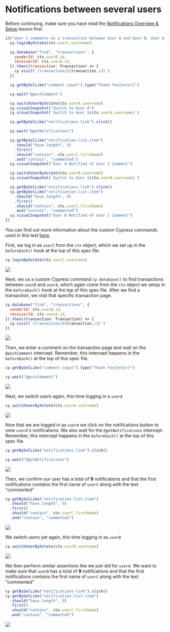 # Notifications between several users

Before continuing, make sure you have read the [Notifications Overview & Setup](/real-world-examples/notifications-overview-and-setup) lesson first.

```js
it("User C comments on a transaction between User A and User B; User A and B get notifications that User C commented on their transaction", function () {
  cy.loginByXstate(ctx.userC.username)

  cy.database("find", "transactions", {
    senderId: ctx.userB.id,
    receiverId: ctx.userA.id,
  }).then((transaction: Transaction) => {
    cy.visit(`/transaction/${transaction.id}`)
  })

  cy.getBySelLike("comment-input").type("Thank You{enter}")

  cy.wait("@postComment")

  cy.switchUserByXstate(ctx.userA.username)
  cy.visualSnapshot("Switch to User A")
  cy.visualSnapshot(`Switch to User ${ctx.userA.username}`)

  cy.getBySelLike("notifications-link").click()

  cy.wait("@getNotifications")

  cy.getBySelLike("notification-list-item")
    .should("have.length", 9)
    .first()
    .should("contain", ctx.userC.firstName)
    .and("contain", "commented")
  cy.visualSnapshot("User A Notified of User C Comment")

  cy.switchUserByXstate(ctx.userB.username)
  cy.visualSnapshot(`Switch to User ${ctx.userB.username}`)

  cy.getBySelLike("notifications-link").click()
  cy.getBySelLike("notification-list-item")
    .should("have.length", 9)
    .first()
    .should("contain", ctx.userC.firstName)
    .and("contain", "commented")
  cy.visualSnapshot("User B Notified of User C Comment")
})
```

You can find out more information about the custom Cypress commands used in this test [here](/real-world-examples/custom-cypress-commands).

First, we log in as `userC` from the `ctx` object, which we set up in the `beforeEach()` hook at the top of this spec file.

```js
cy.loginByXstate(ctx.userC.username)
```

![](/images/real-world-examples/notifications/notifications-between-several-users/Screen_Shot_2021-09-16_at_9.11.51_AM.png)

Next, we us a custom Cypress command `cy.database()` to find transactions between `userB` and `userA`, which again come from the `ctx` object we setup in the `beforeEach()` hook at the top of this spec file. After we find a transaction, we visit that specific transaction page.

```js
cy.database("find", "transactions", {
  senderId: ctx.userB.id,
  receiverId: ctx.userA.id,
}).then((transaction: Transaction) => {
  cy.visit(`/transaction/${transaction.id}`)
})
```

![](/images/real-world-examples/notifications/notifications-between-several-users/Screen_Shot_2021-09-16_at_9.12.20_AM.png)

Then, we enter a comment on the transaction page and wait on the `@postComment` intercept. Remember, this intercept happens in the `beforeEach()` at the top of this spec file.

```js
cy.getBySelLike("comment-input").type("Thank You{enter}")

cy.wait("@postComment")
```

![](/images/real-world-examples/notifications/notifications-between-several-users/Screen_Shot_2021-09-16_at_9.12.52_AM.png)

Next, we switch users again, this time logging in a `userA`

```js
cy.switchUserByXstate(ctx.userA.username)
```

![](/images/real-world-examples/notifications/notifications-between-several-users/Screen_Shot_2021-09-16_at_9.13.37_AM.png)

Now that we are logged in as `userA` we click on the notifications button to view `userA`'s notifications. We also wait for the `@getNotifications` intercept. Remember, this intercept happens in the `beforeEach()` at the top of this spec file.

```js
cy.getBySelLike("notifications-link").click()

cy.wait("@getNotifications")
```

![](/images/real-world-examples/notifications/notifications-between-several-users/Screen_Shot_2021-09-16_at_9.14.39_AM.png)

Then, we confirm our user has a total of **9** notifications and that the first notifications contains the first name of `userC` along with the text "commented"

```js
cy.getBySelLike("notification-list-item")
  .should("have.length", 9)
  .first()
  .should("contain", ctx.userC.firstName)
  .and("contain", "commented")
```

![](/images/real-world-examples/notifications/notifications-between-several-users/Screen_Shot_2021-09-16_at_9.15.06_AM.png)

We switch users yet again, this time logging in as `userB`

```js
cy.switchUserByXstate(ctx.userB.username)
```

![](/images/real-world-examples/notifications/notifications-between-several-users/Screen_Shot_2021-09-16_at_9.15.23_AM.png)

We then perform similar assertions like we just did for `userA`. We want to make sure that `userB` has a total of **9** notifications and that the first notifications contains the first name of `userC` along with the text "commented"

```js
cy.getBySelLike("notifications-link").click()
cy.getBySelLike("notification-list-item")
  .should("have.length", 9)
  .first()
  .should("contain", ctx.userC.firstName)
  .and("contain", "commented")
```

![](/images/real-world-examples/notifications/notifications-between-several-users/Screen_Shot_2021-09-16_at_9.15.41_AM.png)
